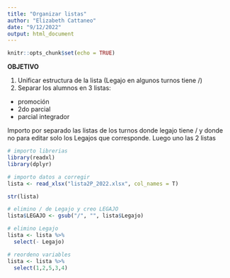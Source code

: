 ```yaml
---
title: "Organizar listas"
author: "Elizabeth Cattaneo"
date: "9/12/2022"
output: html_document
---
```


```r
knitr::opts_chunk$set(echo = TRUE)
```

**OBJETIVO**

1) Unificar estructura de la lista (Legajo en algunos turnos tiene /)
2) Separar los alumnos en 3 listas:
* promoción
* 2do parcial
* parcial integrador

Importo por separado las listas de los turnos donde legajo tiene / y donde no para editar solo los Legajos que corresponde. Luego uno las 2 listas
```r
# importo librerias
library(readxl)
library(dplyr)
```

```r
# importo datos a corregir
lista <- read_xlsx("lista2P_2022.xlsx", col_names = T)
```

```r
str(lista)
```

```r
# elimino / de Legajo y creo LEGAJO
lista$LEGAJO <- gsub("/", "", lista$Legajo)
```

```r
# elimino Legajo
lista <- lista %>% 
  select(- Legajo)
```

```r
# reordeno variables
lista <- lista %>% 
  select(1,2,5,3,4)
```

